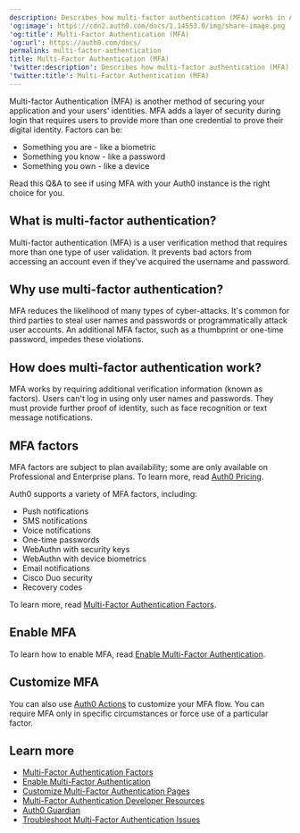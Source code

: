 ```yaml
---
description: Describes how multi-factor authentication (MFA) works in Auth0.
'og:image': https://cdn2.auth0.com/docs/1.14553.0/img/share-image.png
'og:title': Multi-Factor Authentication (MFA)
'og:url': https://auth0.com/docs/
permalink: multi-factor-authentication
title: Multi-Factor Authentication (MFA)
'twitter:description': Describes how multi-factor authentication (MFA) works in Auth0.
'twitter:title': Multi-Factor Authentication (MFA)
---
```

<Card title="Overview">

Multi-factor Authentication (MFA) is another method of securing your application and your users' identities. MFA adds a layer of security during login that requires users to provide more than one credential to prove their digital identity. Factors can be:

* Something you are - like a biometric
* Something you know - like a password
* Something you own - like a device

Read this Q&A to see if using MFA with your Auth0 instance is the right choice for you.

</Card>

## What is multi-factor authentication?

<Tooltip tip="Multi-factor authentication (MFA): User authentication process that uses a factor in addition to username and password such as a code via SMS." cta="View Glossary" href="/docs/glossary?term=Multi-factor+authentication">Multi-factor authentication</Tooltip> (MFA) is a user verification method that requires more than one type of user validation. It prevents <Tooltip tip="Bad Actors: Entity (a person or group) that poses a threat to the business or environment with the intention to cause harm." cta="View Glossary" href="/docs/glossary?term=bad+actors">bad actors</Tooltip> from accessing an account even if they've acquired the username and password.

## Why use multi-factor authentication?

MFA reduces the likelihood of many types of cyber-attacks. It's common for third parties to steal user names and passwords or programmatically attack user accounts. An additional MFA factor, such as a thumbprint or one-time password, impedes these violations.

## How does multi-factor authentication work?

MFA works by requiring additional verification information (known as factors). Users can't log in using only user names and passwords. They must provide further proof of identity, such as face recognition or text message notifications.

## MFA factors

<Warning>

MFA factors are subject to plan availability; some are only available on Professional and Enterprise plans. To learn more, read [Auth0 Pricing](https://auth0.com/pricing).

</Warning>

Auth0 supports a variety of MFA factors, including:

* Push notifications
* SMS notifications
* Voice notifications
* One-time passwords
* WebAuthn with security keys
* WebAuthn with device biometrics
* Email notifications
* Cisco Duo security
* Recovery codes

To learn more, read [Multi-Factor Authentication Factors](/docs/secure/multi-factor-authentication/multi-factor-authentication-factors).

## Enable MFA

To learn how to enable MFA, read [Enable Multi-Factor Authentication](/docs/secure/multi-factor-authentication/enable-mfa).

## Customize MFA

You can also use [Auth0 Actions](/docs/customize/actions) to customize your MFA flow. You can require MFA only in specific circumstances or force use of a particular factor.

## Learn more

* [Multi-Factor Authentication Factors](/docs/secure/multi-factor-authentication/multi-factor-authentication-factors)
* [Enable Multi-Factor Authentication](/docs/secure/multi-factor-authentication/enable-mfa)
* [Customize Multi-Factor Authentication Pages](/docs/secure/multi-factor-authentication/customize-mfa)
* [Multi-Factor Authentication Developer Resources](/docs/secure/multi-factor-authentication/multi-factor-authentication-developer-resources)
* [Auth0 Guardian](/docs/secure/multi-factor-authentication/auth0-guardian)
* [Troubleshoot Multi-Factor Authentication Issues](/docs/troubleshoot/authentication-issues/troubleshoot-mfa-issues)